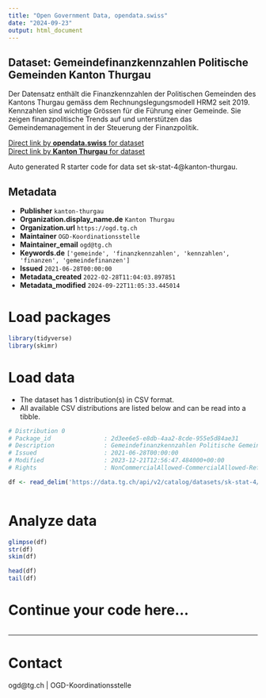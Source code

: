 ```yaml
---
title: "Open Government Data, opendata.swiss"
date: "2024-09-23"
output: html_document
---
```


## Dataset: Gemeindefinanzkennzahlen Politische Gemeinden Kanton Thurgau

Der Datensatz enthält die Finanzkennzahlen der Politischen Gemeinden des Kantons Thurgau gemäss dem Rechnungslegungsmodell HRM2 seit 2019. Kennzahlen sind wichtige Grössen für die Führung einer Gemeinde. Sie zeigen finanzpolitische Trends auf und unterstützen das Gemeindemanagement in der Steuerung der Finanzpolitik.

[Direct link by **opendata.swiss** for dataset](https://opendata.swiss/de/dataset/gemeindefinanzkennzahlen-politische-gemeinden-kanton-thurgau)<br>
[Direct link by **Kanton Thurgau** for dataset](https://data.tg.ch/explore/dataset/sk-stat-4/)

Auto generated R starter code for data set sk-stat-4@kanton-thurgau.

## Metadata

- **Publisher** `kanton-thurgau`
- **Organization.display_name.de** `Kanton Thurgau`
- **Organization.url** `https://ogd.tg.ch`
- **Maintainer** `OGD-Koordinationsstelle`
- **Maintainer_email** `ogd@tg.ch`
- **Keywords.de** `['gemeinde', 'finanzkennzahlen', 'kennzahlen', 'finanzen', 'gemeindefinanzen']`
- **Issued** `2021-06-28T00:00:00`
- **Metadata_created** `2022-02-28T11:04:03.897851`
- **Metadata_modified** `2024-09-22T11:05:33.445014`


# Load packages

```r

library(tidyverse)
library(skimr)

```

# Load data

-   The dataset has 1 distribution(s) in CSV format.
-   All available CSV distributions are listed below and can be read into a tibble.

```r

# Distribution 0
# Package_id               : 2d3ee6e5-e8db-4aa2-8cde-955e5d84ae31
# Description              : Gemeindefinanzkennzahlen Politische Gemeinden Kanton Thurgau (csv)
# Issued                   : 2021-06-28T00:00:00
# Modified                 : 2023-12-21T12:56:47.484000+00:00
# Rights                   : NonCommercialAllowed-CommercialAllowed-ReferenceRequired

df <- read_delim('https://data.tg.ch/api/v2/catalog/datasets/sk-stat-4/exports/csv?use_labels=true')



```

# Analyze data

```r

glimpse(df)
str(df)
skim(df)

head(df)
tail(df)

```

# Continue your code here...

```r

```

------------------------------------------------------------------------

# Contact

ogd@tg.ch | OGD-Koordinationsstelle
